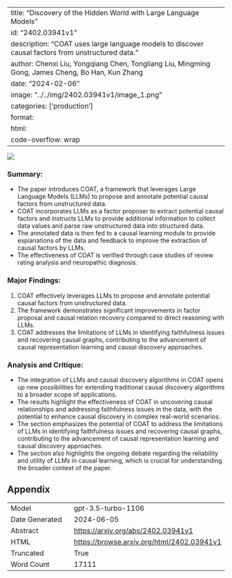 
---
title: "Discovery of the Hidden World with Large Language Models"
id: "2402.03941v1"
description: "COAT uses large language models to discover causal factors from unstructured data."
author: Chenxi Liu, Yongqiang Chen, Tongliang Liu, Mingming Gong, James Cheng, Bo Han, Kun Zhang
date: "2024-02-06"
image: "../../img/2402.03941v1/image_1.png"
categories: ['production']
format:
  html:
    code-overflow: wrap
---

![](../../img/2402.03941v1/image_1.png)

### Summary:
- The paper introduces COAT, a framework that leverages Large Language Models (LLMs) to propose and annotate potential causal factors from unstructured data.
- COAT incorporates LLMs as a factor proposer to extract potential causal factors and instructs LLMs to provide additional information to collect data values and parse raw unstructured data into structured data.
- The annotated data is then fed to a causal learning module to provide explanations of the data and feedback to improve the extraction of causal factors by LLMs.
- The effectiveness of COAT is verified through case studies of review rating analysis and neuropathic diagnosis.

### Major Findings:
1. COAT effectively leverages LLMs to propose and annotate potential causal factors from unstructured data.
2. The framework demonstrates significant improvements in factor proposal and causal relation recovery compared to direct reasoning with LLMs.
3. COAT addresses the limitations of LLMs in identifying faithfulness issues and recovering causal graphs, contributing to the advancement of causal representation learning and causal discovery approaches.

### Analysis and Critique:
- The integration of LLMs and causal discovery algorithms in COAT opens up new possibilities for extending traditional causal discovery algorithms to a broader scope of applications.
- The results highlight the effectiveness of COAT in uncovering causal relationships and addressing faithfulness issues in the data, with the potential to enhance causal discovery in complex real-world scenarios.
- The section emphasizes the potential of COAT to address the limitations of LLMs in identifying faithfulness issues and recovering causal graphs, contributing to the advancement of causal representation learning and causal discovery approaches.
- The section also highlights the ongoing debate regarding the reliability and utility of LLMs in causal learning, which is crucial for understanding the broader context of the paper.

## Appendix

|          |          |
|----------|----------|
| Model     | gpt-3.5-turbo-1106       |
| Date Generated     | 2024-06-05       |
| Abstract | [https://arxiv.org/abs/2402.03941v1](https://arxiv.org/abs/2402.03941v1)        |
| HTML     | [https://browse.arxiv.org/html/2402.03941v1](https://browse.arxiv.org/html/2402.03941v1)       |
| Truncated       | True       |
| Word Count       | 17111       |